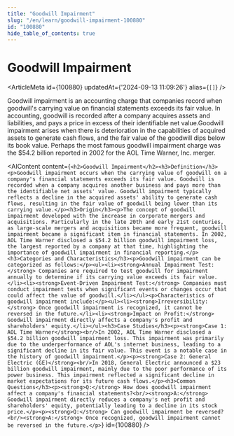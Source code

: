 ```yaml
---
title: "Goodwill Impairment"
slug: "/en/learn/goodwill-impairment-100880"
id: "100880"
hide_table_of_contents: true
---
```



# Goodwill Impairment

<ArticleMeta id={100880} updatedAt={'2024-09-13 11:09:26'} alias={`[]`} />
<div className='border-solid border-b border-t-0 my-4 border-[var(--ifm-color-gray-300)]' />

Goodwill impairment is an accounting charge that companies record when goodwill's carrying value on financial statements exceeds its fair value. In accounting, goodwill is recorded after a company acquires assets and liabilities, and pays a price in excess of their identifiable net value.Goodwill impairment arises when there is deterioration in the capabilities of acquired assets to generate cash flows, and the fair value of the goodwill dips below its book value. Perhaps the most famous goodwill impairment charge was the $54.2 billion reported in 2002 for the AOL Time Warner, Inc. merger.

<AIContent content={`<h2>Goodwill Impairment</h2><h3>Definition</h3><p>Goodwill impairment occurs when the carrying value of goodwill on a company's financial statements exceeds its fair value. Goodwill is recorded when a company acquires another business and pays more than the identifiable net assets' value. Goodwill impairment typically reflects a decline in the acquired assets' ability to generate cash flows, resulting in the fair value of goodwill being lower than its carrying value.</p><h3>Origin</h3><p>The concept of goodwill impairment developed with the increase in corporate mergers and acquisitions. Particularly in the late 20th and early 21st centuries, as large-scale mergers and acquisitions became more frequent, goodwill impairment became a significant item in financial statements. In 2002, AOL Time Warner disclosed a $54.2 billion goodwill impairment loss, the largest reported by a company at that time, highlighting the importance of goodwill impairment in financial reporting.</p><h3>Categories and Characteristics</h3><p>Goodwill impairment can be categorized as follows:</p><ul><li><strong>Annual Impairment Test:</strong> Companies are required to test goodwill for impairment annually to determine if its carrying value exceeds its fair value.</li><li><strong>Event-Driven Impairment Test:</strong> Companies must conduct impairment tests when significant events or changes occur that could affect the value of goodwill.</li></ul><p>Characteristics of goodwill impairment include:</p><ul><li><strong>Irreversibility:</strong> Once goodwill impairment is recognized, it cannot be reversed in the future.</li><li><strong>Impact on Profit:</strong> Goodwill impairment directly affects a company's profit and shareholders' equity.</li></ul><h3>Case Studies</h3><p><strong>Case 1: AOL Time Warner</strong><br/>In 2002, AOL Time Warner disclosed a $54.2 billion goodwill impairment loss. This impairment was primarily due to the underperformance of AOL's internet business, leading to a significant decline in its fair value. This event is a notable case in the history of goodwill impairment.</p><p><strong>Case 2: General Electric (GE)</strong><br/>In 2018, General Electric announced a $23 billion goodwill impairment, mainly due to the poor performance of its power business. This impairment reflected a significant decline in market expectations for its future cash flows.</p><h3>Common Questions</h3><p><strong>Q:</strong> How does goodwill impairment affect a company's financial statements?<br/><strong>A:</strong> Goodwill impairment directly reduces a company's net profit and shareholders' equity, potentially leading to a decline in its stock price.</p><p><strong>Q:</strong> Can goodwill impairment be reversed?<br/><strong>A:</strong> Once recognized, goodwill impairment cannot be reversed in the future.</p>`} id={100880} />
